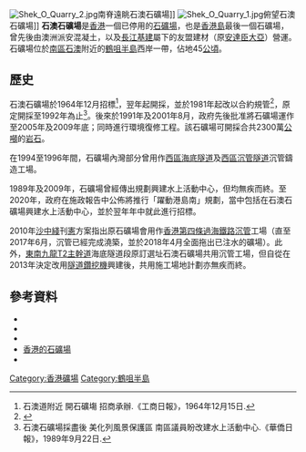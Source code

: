 [[File:Shek_O_Quarry_2.jpg|thumb]]南脊遠眺石澳石礦場]]
[[File:Shek_O_Quarry_1.jpg|thumb]]俯望石澳石礦場]]
'''石澳石礦場'''是[[香港|香港]]一個已停用的[[石礦場|石礦場]]，也是[[香港島|香港島]]最後一個石礦場，曾先後由澳洲派安混凝土，以及[[長江基建|長江基建]]屬下的友盟建材（原[[安達臣大亞|安達臣大亞]]）營運。石礦場位於[[南區_(香港)|南區]][[石澳|石澳]]附近的[[鶴咀半島|鶴咀半島]]西岸一帶，佔地45[[公頃|公頃]]。

==歷史==
石澳石礦場於1964年12月招標<ref>石澳道附近 開石礦塲 招商承辦.《工商日報》，1964年12月15日.</ref>，翌年起開採，並於1981年起改以合約規管<ref>{{Cite web |url=https://www.epd.gov.hk/eia/register/report-bc/eia035/fr.pdf |title=石澳石礦場鑄造盆地-環境影響評估報告 |accessdate=2020-06-05 |archive-date=2018-10-27 |archive-url=https://web.archive.org/web/20181027191126/https://www.epd.gov.hk/eia/register/report-bc/eia035/fr.pdf |dead-url=no }}</ref>，原定開採至1992年為止<ref>石澳石礦場採盡後 美化列風景保護區 南區議員盼改建水上活動中心.《華僑日報》，1989年9月22日.</ref>。後來於1991年及2001年8月，政府先後批准將石礦場運作至2005年及2009年底；同時進行環境復修工程。該石礦場可開採合共2300萬[[公噸|公噸]]的[[岩石|岩石]]。

在1994至1996年間，石礦場內灣部分曾用作[[西區海底隧道|西區海底隧道]]及[[西區沉管隧道|西區沉管隧道]]沉管鑄造工場。

1989年及2009年，石礦場曾經傳出規劃興建水上活動中心，但均無疾而終。至2020年，政府在施政報告中公佈將推行「躍動港島南」規劃，當中包括在石澳石礦場興建水上活動中心，並於翌年年中就此進行招標。

2010年[[沙中綫|沙中綫]]刊[[香港政府憲報|憲]]方案指出原石礦場會用作[[香港第四條過海鐵路|香港第四條過海鐵路]][[沉管式隧道|沉管]]工場（直至2017年6月，沉管已經完成澆築，並於2018年4月全面拖出已注水的礦場）。此外，[[東南九龍T2主幹道|東南九龍T2主幹道]]海底隧道段原訂選址石澳石礦場共用沉管工場，但自從在2013年決定改用[[隧道鑽挖機|隧道鑽挖機]]興建後，共用施工場地計劃亦無疾而終。

==參考資料==
* {{cite web|url=http://www.mtr-shatincentrallink.hk/pdf/public-consultation/consultation-meeting/district-council/southern/26072010_c.pdf|title=南區區議會諮詢文件: 利用復修後的石澳石礦場設立沙中綫及T2 主幹路沉管隧道預製組件工場的安排|date=2010年7月26日|accessdate=2010年12月29日|work=MTR|archive-date=2013年8月10日|archive-url=https://web.archive.org/web/20130810143851/http://www.mtr-shatincentrallink.hk/pdf/public-consultation/consultation-meeting/district-council/southern/26072010_c.pdf|dead-url=no}}
* {{cite news|url=http://www.info.gov.hk/gia/general/200904/01/P200904010153.htm|2=|title=立法會十六題：石澳石礦場|date=2009年4月1日|accessdate=2010年12月29日|work=香港政府新聞公佈|archive-date=2009年5月4日|archive-url=https://web.archive.org/web/20090504210703/http://www.info.gov.hk/gia/general/200904/01/P200904010153.htm|dead-url=no}}
* {{cite news|url=http://orientaldaily.on.cc/cnt/news/20100727/00176_020.html|title=石澳石礦場 淪港鐵工場|date=2010年7月27日|accessdate=2010年12月29日|work=東方日報|archive-date=2010年7月29日|archive-url=https://web.archive.org/web/20100729203047/http://orientaldaily.on.cc/cnt/news/20100727/00176_020.html|dead-url=no}}
*[http://www.cedd.gov.hk/tc/publications/information_notes/doc/in_2007_09c.pdf 香港的石礦場]{{dead link|date=2018年1月 |bot=InternetArchiveBot |fix-attempted=yes }}
*{{cite news|title=沙中線海隧工程展開　首節沉管今浮運月中裝|url=http://hk.on.cc/hk/bkn/cnt/news/20170608/bkn-20170608163603970-0608_00822_001.html|date=2017-06-08|work=東網|accessdate=2018-04-22|archive-date=2018-04-23|archive-url=https://web.archive.org/web/20180423103354/http://hk.on.cc/hk/bkn/cnt/news/20170608/bkn-20170608163603970-0608_00822_001.html|dead-url=no}}

[[Category:香港礦場|Category:香港礦場]]
[[Category:鶴咀半島|Category:鶴咀半島]]